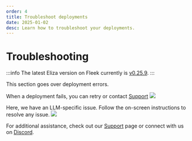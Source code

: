 ```yaml
---
order: 4
title: Troubleshoot deployments
date: 2025-01-02
desc: Learn how to troubleshoot your deployments.
---
```


# Troubleshooting

:::info
The latest Eliza version on Fleek currently is [v0.25.9](https://elizaos.github.io/eliza/docs/changelog/).
:::

This section goes over deployment errors.

When a deployment fails, you can retry or contact [Support](https://fleek.xyz/support/)
![](./c-state-1.png)

Here, we have an LLM-specific issue. Follow the on-screen instructions to resolve any issue.
![](./c-state-2.png)

For additional assistance, check out our [Support](https://fleek.xyz/support/) page or connect with us on [Discord](http://discord.gg/fleek).
